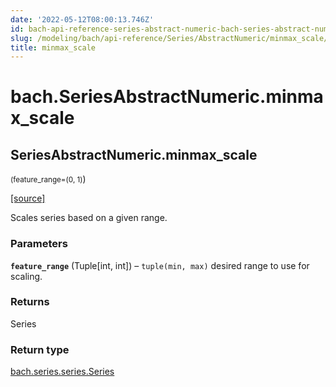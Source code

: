 ```yaml
---
date: '2022-05-12T08:00:13.746Z'
id: bach-api-reference-series-abstract-numeric-bach-series-abstract-numeric-minmax-scale
slug: /modeling/bach/api-reference/Series/AbstractNumeric/minmax_scale/
title: minmax_scale
---
```


# bach.SeriesAbstractNumeric.minmax_scale

<div className="method">

## <span className="additional-name">SeriesAbstractNumeric.</span><span className="name">minmax_scale</span>

<small className="parameter-list">(<span className="parameter" id="feature_range">feature_range=(0, 1)</span></small>)


&#8203;<span className="view-source">[[source]](https://github.com/objectiv/objectiv-analytics/blob/main/bach/bach/series/series_numeric.py)</span>

<div className="content">

Scales series based on a given range.


### Parameters

**`feature_range`** (Tuple[int, int]) – `tuple(min, max)` desired range to use for scaling.



### Returns

Series



### Return type

[bach.series.series.Series](/modeling/bach/api-reference/Series/bach.Series.mdx)



</div>


</div>
